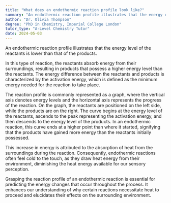 ```yaml
---
title: "What does an endothermic reaction profile look like?"
summary: "An endothermic reaction profile illustrates that the energy of reactants is lower than that of products, indicating that energy is absorbed during the reaction."
author: "Dr. Olivia Thompson"
degree: "PhD in Chemistry, Imperial College London"
tutor_type: "A-Level Chemistry Tutor"
date: 2024-05-03
---
```


An endothermic reaction profile illustrates that the energy level of the reactants is lower than that of the products.

In this type of reaction, the reactants absorb energy from their surroundings, resulting in products that possess a higher energy level than the reactants. The energy difference between the reactants and products is characterized by the activation energy, which is defined as the minimum energy needed for the reaction to take place.

The reaction profile is commonly represented as a graph, where the vertical axis denotes energy levels and the horizontal axis represents the progress of the reaction. On the graph, the reactants are positioned on the left side, while the products are on the right. The curve begins at the energy level of the reactants, ascends to the peak representing the activation energy, and then descends to the energy level of the products. In an endothermic reaction, this curve ends at a higher point than where it started, signifying that the products have gained more energy than the reactants initially possessed.

This increase in energy is attributed to the absorption of heat from the surroundings during the reaction. Consequently, endothermic reactions often feel cold to the touch, as they draw heat energy from their environment, diminishing the heat energy available for our sensory perception.

Grasping the reaction profile of an endothermic reaction is essential for predicting the energy changes that occur throughout the process. It enhances our understanding of why certain reactions necessitate heat to proceed and elucidates their effects on the surrounding environment.
    